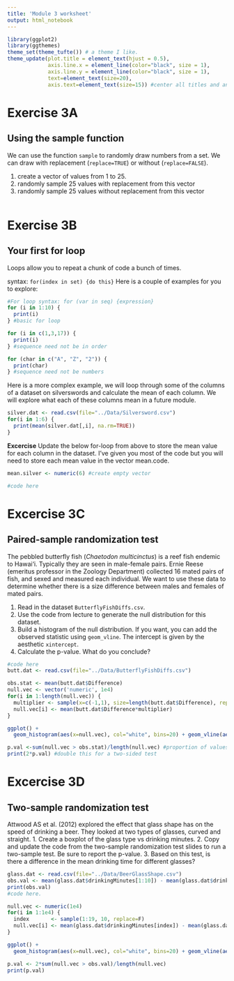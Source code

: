 ```yaml
---
title: 'Module 3 worksheet'
output: html_notebook
---
```


```r
library(ggplot2)
library(ggthemes)
theme_set(theme_tufte()) # a theme I like.
theme_update(plot.title = element_text(hjust = 0.5), 
             axis.line.x = element_line(color="black", size = 1),
             axis.line.y = element_line(color="black", size = 1),
             text=element_text(size=20),
             axis.text=element_text(size=15)) #center all titles and and axis lines
```

###############
# Exercise 3A #
###############

## Using the sample function

We can use the function `sample` to randomly draw numbers from a set. We can draw with replacement (`replace=TRUE`) or without (`replace=FALSE`). 

1. create a vector of values from 1 to 25.
2. randomly sample 25 values with replacement from this vector
3. randomly sample 25 values without replacement from this vector

```r

```


###############
# Exercise 3B #
###############

## Your first for loop

Loops allow you to repeat a chunk of code a bunch of times.

syntax: `for(index in set) {do this}`
Here is a couple of examples for you to explore:
```r
#For loop syntax: for (var in seq) {expression}
for (i in 1:10) {
  print(i)
} #basic for loop

```

```r
for (i in c(1,3,17)) {
  print(i)
} #sequence need not be in order
```

```r
for (char in c("A", "Z", "2")) {
  print(char)
} #sequence need not be numbers
```

Here is a more complex example, we will loop through some of the columns of a dataset on silverswords and calculate the mean of each column. We will explore what each of these columns mean in a future module.
```r
silver.dat <- read.csv(file="../Data/Silversword.csv")
for(i in 1:6) {
  print(mean(silver.dat[,i], na.rm=TRUE))
}
```

**Excercise** Update the below for-loop from above to store the mean value for each column in the dataset. I've given you most of the code but you will need to store each mean value in the vector mean.code.

```r
mean.silver <- numeric(6) #create empty vector

#code here
```


################
# Excercise 3C #
################

## Paired-sample randomization test

The pebbled butterfly fish (*Chaetodon multicinctus*) is a reef fish endemic to Hawai‘i. Typically they are seen in male-female pairs. Ernie Reese (emeritus professor in the Zoology Department) collected 16 mated pairs of fish, and sexed and measured each individual. We want to use these data to determine whether there is a size difference between males and females of mated pairs.

1. Read in the dataset `ButterflyFishDiffs.csv`. 
2. Use the code from lecture to generate the null distribution for this dataset. 
3. Build a histogram of the null distribution. If you want, you can add the observed statistic using `geom_vline`. The intercept is given by the aesthetic `xintercept`.
4. Calculate the p-value. What do you conclude?

```r
#code here
butt.dat <- read.csv(file="../Data/ButterflyFishDiffs.csv")

obs.stat <- mean(butt.dat$Difference) 
null.vec <- vector('numeric', 1e4)
for(i in 1:length(null.vec)) {
  multiplier <- sample(x=c(-1,1), size=length(butt.dat$Difference), replace=TRUE)
  null.vec[i] <- mean(butt.dat$Difference*multiplier)
}

ggplot() + 
  geom_histogram(aes(x=null.vec), col="white", bins=20) + geom_vline(aes(xintercept=obs.stat), col="red")

p.val <-sum(null.vec > obs.stat)/length(null.vec) #proportion of values that are more extreme than the observation
print(2*p.val) #double this for a two-sided test
```


################
# Excercise 3D #
################

## Two-sample randomization test

Attwood AS et al. (2012) explored the effect that glass shape has on the speed of drinking a beer. They looked at two types of glasses, curved and straight. 
1. Create a boxplot of the glass type vs drinking minutes.
2. Copy and update the code from the two-sample randomization test slides to run a two-sample test. Be sure to report the p-value. 
3. Based on this test, is there a difference in the mean drinking time for different glasses?

```r
glass.dat <- read.csv(file="../Data/BeerGlassShape.csv")
obs.val <- mean(glass.dat$drinkingMinutes[1:10]) - mean(glass.dat$drinkingMinutes[11:19])
print(obs.val)
#code here.

null.vec <- numeric(1e4)
for(i in 1:1e4) {
  index       <- sample(1:19, 10, replace=F)
  null.vec[i] <- mean(glass.dat$drinkingMinutes[index]) - mean(glass.dat$drinkingMinutes[-index])
}

ggplot() + 
  geom_histogram(aes(x=null.vec), col="white", bins=20) + geom_vline(aes(xintercept=obs.val), col="red")

p.val <- 2*sum(null.vec > obs.val)/length(null.vec)
print(p.val)

```
